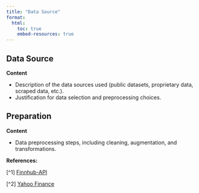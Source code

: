 ```yaml
---
title: "Data Source"
format:
  html:
    toc: true
    embed-resources: true
---
```


## Data Source
**Content**

- Description of the data sources used (public datasets, proprietary data, scraped data, etc.).
- Justification for data selection and preprocessing choices.

## Preparation
**Content**

- Data preprocessing steps, including cleaning, augmentation, and transformations.

**References:**

[^1] [Finnhub-API](https://github.com/finnhubio/Finnhub-API)

[^2] [Yahoo Finance](https://finance.yahoo.com)